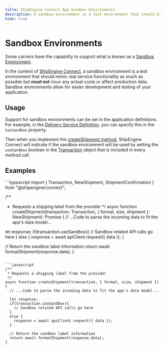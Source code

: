```yaml
---
title: ShipEngine Connect App Sandbox Environments
description: A sandbox environment is a test environment that should mimic real service functionality as much as possible but MUST NOT incur any actual costs or affect production data
hide: true
---
```


# Sandbox Environments

Some carriers have the capability to support what is known as a [Sandbox Environment](<https://en.wikipedia.org/wiki/Sandbox_(software_development)>).

In the context of [ShipEngine Connect](index.mdx), a sandbox environment is a test environment that should mimic real service functionality as much as possible but **must not** incur any actual costs or affect production data.
Sandbox environments allow for easier development and testing of your application.

## Usage

Support for sandbox environments can be set in the application definitions. For example, in the [Delivery Service Definition](./reference/delivery-service.mdx), you can specify this in the `hasSandbox` property.

Then when you implement the [createShipment method](./reference/methods/create-shipment.mdx), ShipEngine Connect will indicate if the sandbox environment will be used by setting the `useSandbox` boolean in the [Transaction](./reference/transaction.mdx) object that is included in every method call.

## Examples

<CodeWrapper>
```typescript
import { Transaction, NewShipment, ShipmentConfirmation } from "@shipengine/connect";

/\*\*

- Requests a shipping label from the provider
  \*/
  async function createShipment(transaction: Transaction, { format, size, shipment }: NewShipment): Promise<ShipmentConfirmation> {
  // ...Code to parse the incoming data to fit the app's data model...

let response;
if(transaction.useSandbox){
// Sandbox related API calls go here
}
else {
response = await apiClient.request({ data });
}

// Return the sandbox label information
return await formatShipment(response.data);
}

````

```javascript
/**
 * Requests a shipping label from the provider
 */
async function createShipment(transaction, { format, size, shipment }) {
  // ...Code to parse the incoming data to fit the app's data model...

  let response;
  if(transaction.useSandbox){
    // Sandbox related API calls go here
  }
  else {
    response = await apiClient.request({ data });
  }

  // Return the sandbox label information
  return await formatShipment(response.data);
}
````

</CodeWrapper>

<Pager prev="./error-handling.mdx" prevTitle="Error Handling" next="./testing/index.mdx" nextTitle="Testing" />

